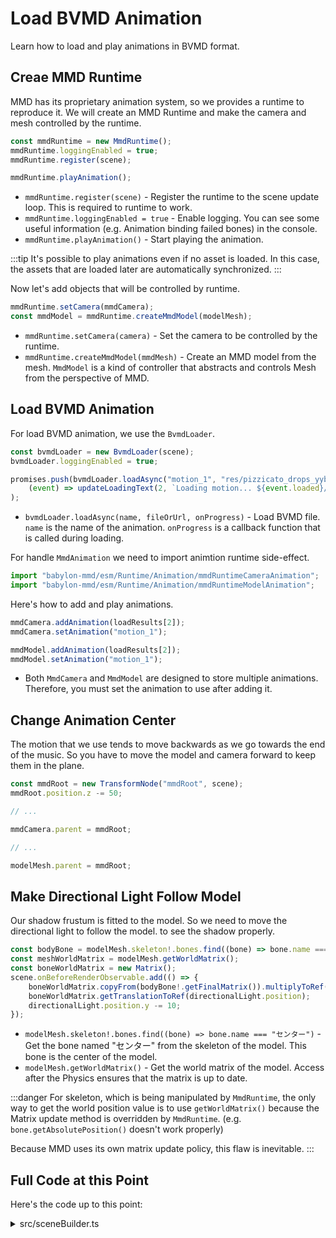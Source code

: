 # Load BVMD Animation

Learn how to load and play animations in BVMD format.

## Creae MMD Runtime

MMD has its proprietary animation system, so we provides a runtime to reproduce it. We will create an MMD Runtime and make the camera and mesh controlled by the runtime.

```typescript title="src/sceneBuilder.ts"
const mmdRuntime = new MmdRuntime();
mmdRuntime.loggingEnabled = true;
mmdRuntime.register(scene);

mmdRuntime.playAnimation();
```

- `mmdRuntime.register(scene)` - Register the runtime to the scene update loop. This is required to runtime to work.
- `mmdRuntime.loggingEnabled = true` - Enable logging. You can see some useful information (e.g. Animation binding failed bones) in the console.
- `mmdRuntime.playAnimation()` - Start playing the animation.

:::tip
It's possible to play animations even if no asset is loaded. In this case, the assets that are loaded later are automatically synchronized.
:::

Now let's add objects that will be controlled by runtime.

```typescript title="src/sceneBuilder.ts"
mmdRuntime.setCamera(mmdCamera);
const mmdModel = mmdRuntime.createMmdModel(modelMesh);
```

- `mmdRuntime.setCamera(camera)` - Set the camera to be controlled by the runtime.
- `mmdRuntime.createMmdModel(mmdMesh)` - Create an MMD model from the mesh. `MmdModel` is a kind of controller that abstracts and controls Mesh from the perspective of MMD.

## Load BVMD Animation

For load BVMD animation, we use the `BvmdLoader`.

```typescript title="src/sceneBuilder.ts"
const bvmdLoader = new BvmdLoader(scene);
bvmdLoader.loggingEnabled = true;

promises.push(bvmdLoader.loadAsync("motion_1", "res/pizzicato_drops_yyb_piano_miku.bvmd",
    (event) => updateLoadingText(2, `Loading motion... ${event.loaded}/${event.total} (${Math.floor(event.loaded * 100 / event.total)}%)`))
);
```

- `bvmdLoader.loadAsync(name, fileOrUrl, onProgress)` - Load BVMD file. `name` is the name of the animation. `onProgress` is a callback function that is called during loading.

For handle `MmdAnimation` we need to import animtion runtime side-effect.

```typescript title="src/sceneBuilder.ts"
import "babylon-mmd/esm/Runtime/Animation/mmdRuntimeCameraAnimation";
import "babylon-mmd/esm/Runtime/Animation/mmdRuntimeModelAnimation";
```

Here's how to add and play animations.

```typescript title="src/sceneBuilder.ts"
mmdCamera.addAnimation(loadResults[2]);
mmdCamera.setAnimation("motion_1");

mmdModel.addAnimation(loadResults[2]);
mmdModel.setAnimation("motion_1");
```

- Both `MmdCamera` and `MmdModel` are designed to store multiple animations. Therefore, you must set the animation to use after adding it.

## Change Animation Center

The motion that we use tends to move backwards as we go towards the end of the music. So you have to move the model and camera forward to keep them in the plane.

```typescript title="src/sceneBuilder.ts"
const mmdRoot = new TransformNode("mmdRoot", scene);
mmdRoot.position.z -= 50;

// ...

mmdCamera.parent = mmdRoot;

// ...

modelMesh.parent = mmdRoot;
```

## Make Directional Light Follow Model

Our shadow frustum is fitted to the model. So we need to move the directional light to follow the model. to see the shadow properly.

```typescript title="src/sceneBuilder.ts"
const bodyBone = modelMesh.skeleton!.bones.find((bone) => bone.name === "センター");
const meshWorldMatrix = modelMesh.getWorldMatrix();
const boneWorldMatrix = new Matrix();
scene.onBeforeRenderObservable.add(() => {
    boneWorldMatrix.copyFrom(bodyBone!.getFinalMatrix()).multiplyToRef(meshWorldMatrix, boneWorldMatrix);
    boneWorldMatrix.getTranslationToRef(directionalLight.position);
    directionalLight.position.y -= 10;
});
```

- `modelMesh.skeleton!.bones.find((bone) => bone.name === "センター")` - Get the bone named "センター" from the skeleton of the model. This bone is the center of the model.
- `modelMesh.getWorldMatrix()` - Get the world matrix of the model. Access after the Physics ensures that the matrix is up to date.

:::danger
For skeleton, which is being manipulated by `MmdRuntime`, the only way to get the world position value is to use `getWorldMatrix()` because the Matrix update method is overridden by `MmdRuntime`. (e.g. `bone.getAbsolutePosition()` doesn't work properly)

Because MMD uses its own matrix update policy, this flaw is inevitable.
:::

## Full Code at this Point

Here's the code up to this point:

<details> <summary>src/sceneBuilder.ts</summary>

```typescript
import "babylon-mmd/esm/Loader/Optimized/bpmxLoader";
import "babylon-mmd/esm/Runtime/Animation/mmdRuntimeCameraAnimation";
import "babylon-mmd/esm/Runtime/Animation/mmdRuntimeModelAnimation";
import "@babylonjs/core/Lights/Shadows/shadowGeneratorSceneComponent";
import "@babylonjs/core/Loading/loadingScreen";

import type { Engine } from "@babylonjs/core/Engines/engine";
import { DirectionalLight } from "@babylonjs/core/Lights/directionalLight";
import { HemisphericLight } from "@babylonjs/core/Lights/hemisphericLight";
import { ShadowGenerator } from "@babylonjs/core/Lights/Shadows/shadowGenerator";
import { SceneLoader } from "@babylonjs/core/Loading/sceneLoader";
import { StandardMaterial } from "@babylonjs/core/Materials/standardMaterial";
import { Color3, Color4 } from "@babylonjs/core/Maths/math.color";
import { Matrix, Vector3 } from "@babylonjs/core/Maths/math.vector";
import { CreateGround } from "@babylonjs/core/Meshes/Builders/groundBuilder";
import type { Mesh } from "@babylonjs/core/Meshes/mesh";
import { TransformNode } from "@babylonjs/core/Meshes/transformNode";
import { Scene } from "@babylonjs/core/scene";
import type { MmdStandardMaterialBuilder } from "babylon-mmd/esm/Loader/mmdStandardMaterialBuilder";
import type { BpmxLoader } from "babylon-mmd/esm/Loader/Optimized/bpmxLoader";
import { BvmdLoader } from "babylon-mmd/esm/Loader/Optimized/bvmdLoader";
import { MmdCamera } from "babylon-mmd/esm/Runtime/mmdCamera";
import { MmdRuntime } from "babylon-mmd/esm/Runtime/mmdRuntime";

import type { ISceneBuilder } from "./baseRuntime";

export class SceneBuilder implements ISceneBuilder {
    public async build(_canvas: HTMLCanvasElement, engine: Engine): Promise<Scene> {
        const bpmxLoader = SceneLoader.GetPluginForExtension(".bpmx") as BpmxLoader;
        bpmxLoader.loggingEnabled = true;
        const materialBuilder = bpmxLoader.materialBuilder as MmdStandardMaterialBuilder;
        materialBuilder.loadOutlineRenderingProperties = (): void => { /* do nothing */ };

        const scene = new Scene(engine);
        scene.ambientColor = new Color3(1, 1, 1);
        scene.clearColor = new Color4(0.95, 0.95, 0.95, 1.0);

        const mmdRoot = new TransformNode("mmdRoot", scene);
        mmdRoot.position.z -= 50;

        const mmdCamera = new MmdCamera("mmdCamera", new Vector3(0, 10, 0), scene);
        mmdCamera.maxZ = 5000;
        mmdCamera.parent = mmdRoot;

        const hemisphericLight = new HemisphericLight("hemisphericLight", new Vector3(0, 1, 0), scene);
        hemisphericLight.intensity = 0.3;
        hemisphericLight.specular.set(0, 0, 0);
        hemisphericLight.groundColor.set(1, 1, 1);

        const directionalLight = new DirectionalLight("directionalLight", new Vector3(0.5, -1, 1), scene);
        directionalLight.intensity = 0.7;
        directionalLight.autoCalcShadowZBounds = false;
        directionalLight.autoUpdateExtends = false;
        directionalLight.shadowMaxZ = 20;
        directionalLight.shadowMinZ = -20;
        directionalLight.orthoTop = 18;
        directionalLight.orthoBottom = -3;
        directionalLight.orthoLeft = -10;
        directionalLight.orthoRight = 10;
        directionalLight.shadowOrthoScale = 0;

        const shadowGenerator = new ShadowGenerator(1024, directionalLight, true);
        shadowGenerator.usePercentageCloserFiltering = true;
        shadowGenerator.forceBackFacesOnly = false;
        shadowGenerator.bias = 0.01;
        shadowGenerator.filteringQuality = ShadowGenerator.QUALITY_MEDIUM;
        shadowGenerator.frustumEdgeFalloff = 0.1;

        const ground = CreateGround("ground1", { width: 120, height: 120, subdivisions: 2, updatable: false }, scene);
        const groundMaterial = ground.material = new StandardMaterial("groundMaterial", scene);
        groundMaterial.diffuseColor = new Color3(1.02, 1.02, 1.02);
        ground.receiveShadows = true;

        // create mmd runtime
        const mmdRuntime = new MmdRuntime();
        mmdRuntime.loggingEnabled = true;
        mmdRuntime.register(scene);

        mmdRuntime.playAnimation();

        engine.displayLoadingUI();

        let loadingTexts: string[] = [];
        const updateLoadingText = (updateIndex: number, text: string): void => {
            loadingTexts[updateIndex] = text;
            engine.loadingUIText = "<br/><br/><br/><br/>" + loadingTexts.join("<br/><br/>");
        };

        const promises: Promise<any>[] = [];

        bpmxLoader.boundingBoxMargin = 60;
        promises.push(SceneLoader.ImportMeshAsync(
            undefined,
            "res/",
            "YYB Piano dress Miku.bpmx",
            scene,
            (event) => updateLoadingText(0, `Loading model... ${event.loaded}/${event.total} (${Math.floor(event.loaded * 100 / event.total)}%)`)
        ).then((result) => result.meshes[0] as Mesh));

        bpmxLoader.boundingBoxMargin = 0;
        bpmxLoader.buildSkeleton = false;
        bpmxLoader.buildMorph = false;
        promises.push(SceneLoader.ImportMeshAsync(
            undefined,
            "res/",
            "ガラス片ドームB.bpmx",
            scene,
            (event) => updateLoadingText(1, `Loading stage... ${event.loaded}/${event.total} (${Math.floor(event.loaded * 100 / event.total)}%)`)
        ));

        const bvmdLoader = new BvmdLoader(scene);
        bvmdLoader.loggingEnabled = true;

        promises.push(bvmdLoader.loadAsync("motion_1", "res/pizzicato_drops_yyb_piano_miku.bvmd",
            (event) => updateLoadingText(2, `Loading motion... ${event.loaded}/${event.total} (${Math.floor(event.loaded * 100 / event.total)}%)`))
        );

        loadingTexts = new Array(promises.length).fill("");

        const loadResults = await Promise.all(promises);
        scene.onAfterRenderObservable.addOnce(() => engine.hideLoadingUI());

        loadResults;

        mmdRuntime.setCamera(mmdCamera);
        mmdCamera.addAnimation(loadResults[2]);
        mmdCamera.setAnimation("motion_1");

        const modelMesh = loadResults[0] as Mesh;
        modelMesh.parent = mmdRoot;
        modelMesh.receiveShadows = true;
        shadowGenerator.addShadowCaster(modelMesh);

        const bodyBone = modelMesh.skeleton!.bones.find((bone) => bone.name === "センター");
        const meshWorldMatrix = modelMesh.getWorldMatrix();
        const boneWorldMatrix = new Matrix();
        scene.onBeforeRenderObservable.add(() => {
            boneWorldMatrix.copyFrom(bodyBone!.getFinalMatrix()).multiplyToRef(meshWorldMatrix, boneWorldMatrix);
            boneWorldMatrix.getTranslationToRef(directionalLight.position);
            directionalLight.position.y -= 10;
        });

        const mmdModel = mmdRuntime.createMmdModel(modelMesh);
        mmdModel.addAnimation(loadResults[2]);
        mmdModel.setAnimation("motion_1");

        return scene;
    }
}

```
</details>


<ReactPlayer
    url={ResultVideo}
    controls={true}
    width="100%"
    height="100%"/>
